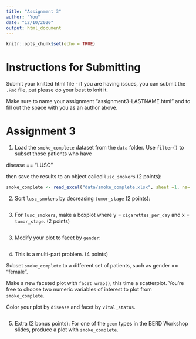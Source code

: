 ```yaml
---
title: "Assignment 3"
author: "You"
date: "12/10/2020"
output: html_document
---
```


```r
knitr::opts_chunk$set(echo = TRUE)
```

# Instructions for Submitting

Submit your knitted html file - if you are having issues, you can submit the `.Rmd` file, put please do your best to knit it. 

Make sure to name your assignment "assignment3-LASTNAME.html" and to fill out the space with you as an author above. 


# Assignment 3

1. Load the `smoke_complete` dataset from the `data` folder. Use `filter()` to subset those patients who have 

disease == "LUSC"

then save the results to an object called `lusc_smokers` (2 points):

```r
smoke_complete <- read_excel("data/smoke_complete.xlsx", sheet =1, na= "NA")


```

2. Sort `lusc_smokers` by decreasing `tumor_stage` (2 points):

```r


```


3. For `lusc_smokers`, make a boxplot where y = `cigarettes_per_day` and x = `tumor_stage`. (2 points)


```r


```

3. Modify your plot to facet by `gender`:


```r


```


4. This is a multi-part problem. (4 points)

Subset `smoke_complete` to a different set of patients, such as gender == "female".

Make a new faceted plot with `facet_wrap()`, this time a scatterplot. You're free to choose two numeric variables of interest to plot from `smoke_complete`. 

Color your plot by `disease` and facet by `vital_status`.


```r




```

5. Extra (2 bonus points): For one of the `geom` types in the BERD Workshop slides, produce a plot with `smoke_complete`.